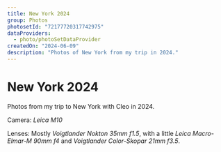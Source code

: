 ```yaml
---
title: New York 2024
group: Photos
photosetId: "72177720317742975"
dataProviders:
  - photo/photoSetDataProvider
createdOn: "2024-06-09"
description: "Photos of New York from my trip in 2024."
---
```



# New York 2024

Photos from my trip to New York with Cleo in 2024.

Camera: _Leica M10_

Lenses: Mostly _Voigtlander Nokton 35mm f1.5_, with a little _Leica Macro-Elmar-M 90mm f4_ and _Voigtlander Color-Skopar 21mm f3.5_.

<PhotoSet />
